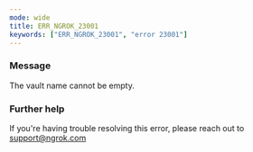```yaml
---
mode: wide
title: ERR_NGROK_23001
keywords: ["ERR_NGROK_23001", "error 23001"]
---
```


### Message

The vault name cannot be empty.

### Further help

If you're having trouble resolving this error, please reach out to [support@ngrok.com](mailto:support@ngrok.com?subject=Help%20with%20ERR_NGROK_23001)
